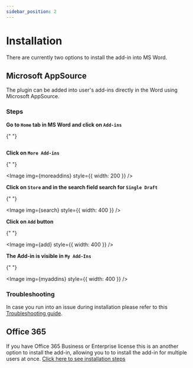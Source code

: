 ```yaml
---
sidebar_position: 2
---
```



# Installation

There are currently two options to install the add-in into MS Word.

## Microsoft AppSource

The plugin can be added into user's add-ins directly in the Word using
Microsoft AppSource.

### Steps

**Go to `Home` tab in MS Word and click on `Add-ins`**

{" "}

<Image img={home} />

**Click on `More Add-ins`**

{" "}

<Image img={moreaddins} style={{ width: 200 }} />

**Click on `Store` and in the search field search for `Single Draft`**

{" "}

<Image img={search} style={{ width: 400 }} />

**Click on `Add` button**

{" "}

<Image img={add} style={{ width: 400 }} />

**The Add-in is visible in `My Add-Ins`**

{" "}

<Image img={myaddins} style={{ width: 400 }} />

### Troubleshooting

In case you run into an issue during installation please refer to this
[Troubleshooting guide](troubleshooting.mdx).

## Office 365

If you have Office 365 Business or Enterprise license this is an another option
to install the add-in, allowing you to to install the add-in for multiple users
at once.
[Click here to see installation steps](install365.mdx)

```

```
